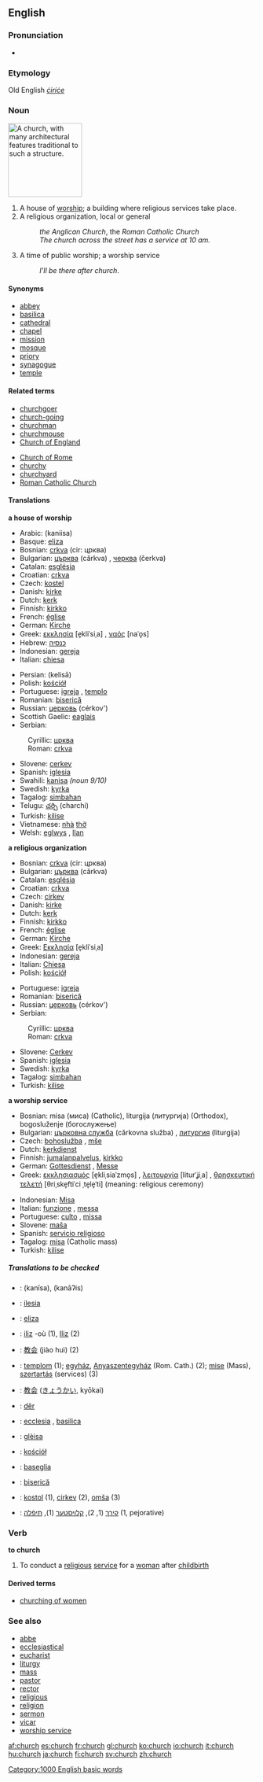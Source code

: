 ==English==

{{rank|government|particular|charge|603|church|paper|object|faith}}

===Pronunciation===
*{{audio|en-us-church.ogg|Audio (US)}}

===Etymology===
Old English ''[[ċiriċe]]''

===Noun===
[[Image:St Mary's Catherdral, Perth.JPG|thumb|right|150px|A church, with many architectural features traditional to such a structure.]]
{{en-noun|es}}

# A house of [[worship]]; a building where religious services take place.
# A religious organization, local or general
#: ''the Anglican Church'', the ''Roman Catholic Church''
#: ''The church across the street has a service at 10 am.''
# A time of public worship; a worship service
#: ''I'll be there after church''.

====Synonyms====
*[[abbey]]
*[[basilica]]
*[[cathedral]]
*[[chapel]]
*[[mission]]
*[[mosque]]
*[[priory]]
*[[synagogue]]
*[[temple]]

====Related terms====
{{top2}}
*[[churchgoer]]
*[[church-going]]
*[[churchman]]
*[[churchmouse]]
*[[Church of England]]
{{mid2}}
*[[Church of Rome]]
*[[churchy]]
*[[churchyard]]
*[[Roman Catholic Church]]
{{bottom}}

====Translations====
'''a house of worship'''
{{top}}
*Arabic: {{ARchar|[[كنيسة]]}} (kaniisa) {{f}}
*Basque: [[eliza]]
*Bosnian: [[crkva#Bosnian|crkva]] (cir: црква) {{f}}
*Bulgarian: [[църква]] (cǎrkva) {{f}}, [[черква]] (čerkva) {{f}}
*Catalan: [[església]] {{f}}
*Croatian: [[crkva#Croatian|crkva]] {{f}}
*Czech: [[kostel]] {{m}}
*Danish: [[kirke]] {{c}}
*Dutch: [[kerk]] {{f}}
*Finnish: [[kirkko]]
*French: [[église]] {{f}}
*German: [[Kirche]] {{f}}
*Greek: [[εκκλησία]] [e̞kliˈsiˌa] {{f}}, [[ναός]] [naˈo̞s] {{m}}
*Hebrew: [[כנסיה]] {{f}}
*Indonesian: [[gereja]]
*Italian: [[chiesa]] {{f}}
{{mid}}
*Persian: {{FAchar|[[کلیسا|کِلیسا]]}} (kelisā)
*Polish: [[kościół]] {{m}}
*Portuguese: [[igreja]] {{f}}, [[templo]] {{m}}
*Romanian: [[biserică]]
*Russian: [[церковь]] (cérkov') {{f}}
*Scottish Gaelic: [[eaglais]] {{f}}
*Serbian:
:Cyrillic: [[црква#Serbian|црква]] {{f}}
:Roman: [[crkva#Serbian|crkva]] {{f}}
*Slovene: [[cerkev]] {{f}}
*Spanish: [[iglesia]] {{f}}
*Swahili: [[kanisa]] ''(noun 9/10)''
*Swedish: [[kyrka]] {{c}}
*Tagalog: [[simbahan]]
*Telugu: [[చర్చి]] (charchi)
*Turkish: [[kilise]]
*Vietnamese: [[nhà]] [[thờ]]
*Welsh: [[eglwys]] {{f}}, [[llan]] {{f}}
{{bottom}}

'''a religious organization'''
{{top}}
*Bosnian: [[crkva#Bosnian|crkva]] (cir: црква) {{f}}
*Bulgarian: [[църква]] (cǎrkva) {{f}}
*Catalan: [[església]]
*Croatian: [[crkva#Croatian|crkva]] {{f}}
*Czech: [[církev]] {{f}}
*Danish: [[kirke]] {{c}}
*Dutch: [[kerk]] {{f}}
*Finnish: [[kirkko]]
*French: [[église]] {{f}}
*German: [[Kirche]] {{f}}
*Greek: [[Εκκλησία]] [e̞kliˈsiˌa] {{f}}
*Indonesian: [[gereja]]
*Italian: [[Chiesa]] {{f}}
*Polish: [[kościół]] {{m}}
{{mid}}
*Portuguese: [[igreja]] {{f}}
*Romanian: [[biserică]]
*Russian: [[церковь]] (cérkov') {{f}}
*Serbian:
:Cyrillic: [[црква#Serbian|црква]] {{f}}
:Roman: [[crkva#Serbian|crkva]] {{f}}
*Slovene: [[Cerkev]] {{f}}
*Spanish: [[iglesia]] {{f}}
*Swedish: [[kyrka]] {{c}}
*Tagalog: [[simbahan]]
*Turkish: [[kilise]]
{{bottom}}

'''a worship service'''
{{top}}
*Bosnian: misa (миса) (Catholic), liturgija (литургија) (Orthodox), bogosluženje (богослужење)
*Bulgarian: [[църковна служба]] (cǎrkovna služba) {{f}}, [[литургия]] (liturgija) {{f}}
*Czech: [[bohoslužba]] {{f}}, [[mše]] {{f}}
*Dutch: [[kerkdienst]] {{m}}
*Finnish: [[jumalanpalvelus]], [[kirkko]]
*German: [[Gottesdienst]] {{m}}, [[Messe]] {{f}}
*Greek: [[εκκλησιασμός]] [e̞kliˌsiaˈzmo̞s] {{m}}, [[λειτουργία]] [liturˈʝiˌa] {{f}}, [[θρησκευτική τελετή]] [θriˌske̞ftiˈci ˌte̞le̞ˈti] {{f}} (meaning: religious ceremony)
{{mid}}
*Indonesian: [[Misa]]
*Italian: [[funzione]] {{f}}, [[messa]] {{f}}
*Portuguese: [[culto]] {{m}}, [[missa]] {{f}}
*Slovene: [[maša]] {{f}}
*Spanish: [[servicio religioso]] {{m}}
*Tagalog: [[misa]] (Catholic mass)
*Turkish: [[kilise]]
{{bottom}}

=====Translations to be checked=====
{{checktrans}}

*{{ttbc|Arabic}}: {{ARchar|[[كنيسة|كَنيسة]]}} (kanīsa), {{p}} {{ARchar|[[كنائس|كَنائِس]]}} (kanāʔis)
*{{ttbc|Aragonese}}: [[ilesia]] {{f}}
*{{ttbc|Basque}}: [[eliza]]
*{{ttbc|Breton}}: [[iliz]] {{f}} -où {{p}} (1), [[Iliz]] {{f}} (2)
*{{ttbc|Chinese}}: [[教会]] (jiào huì) (2)
*{{ttbc|Hungarian}}: [[templom]] (1); [[egyház]], [[Anyaszentegyház]] (Rom. Cath.) (2); [[mise]] (Mass), [[szertartás]] (services) (3)
*{{ttbc|Japanese}}: [[教会]] ([[きょうかい]], kyōkai)
*{{ttbc|Kurdish}}: [[dêr]]
*{{ttbc|Latin}}: [[ecclesia]] {{f}}, [[basilica]]
*{{ttbc|Occitan}}: [[glèisa]]
*{{ttbc|Polish}}: [[kościół]] {{m}}
*{{ttbc|Rhaeto-Romance}}: [[baseglia]]
*{{ttbc|Romanian}}: [[biserică]] {{f}}
*{{ttbc|Slovak}}: [[kostol]] {{m}} (1), [[cirkev]] {{f}} (2), [[omša]] {{f}} (3)
*{{ttbc|Yiddish}}: [[קירך]] {{m}} (1, 2), [[קלויסטער]] {{m}} (1), [[תּיפֿלה]] {{m}} (1, pejorative)

===Verb===
'''to church'''

# {{transitive}} To conduct a [[religious]] [[service]] for a [[woman]] after [[childbirth]]

====Derived terms====
*[[churching of women]]

===See also===
*[[abbe]]
*[[ecclesiastical]]
*[[eucharist]]
*[[liturgy]]
*[[mass]]
*[[pastor]]
*[[rector]]
*[[religious]]
*[[religion]]
*[[sermon]]
*[[vicar]]
*[[worship service]]

[[Category:1000 English basic words]]

[[af:church]]
[[es:church]]
[[fr:church]]
[[gl:church]]
[[ko:church]]
[[io:church]]
[[it:church]]
[[hu:church]]
[[ja:church]]
[[fi:church]]
[[sv:church]]
[[zh:church]]